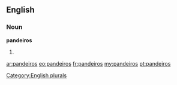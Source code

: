 ==English==

===Noun===
'''pandeiros'''

# {{plural of|[[pandeiro]]}}

[[Category:English plurals]]

[[ar:pandeiros]]
[[eo:pandeiros]]
[[fr:pandeiros]]
[[my:pandeiros]]
[[pt:pandeiros]]